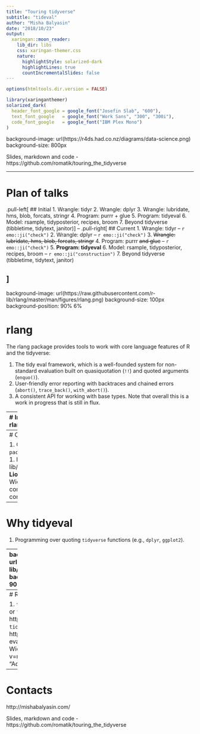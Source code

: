 ```yaml
---
title: "Touring tidyverse"
subtitle: "tideval"
author: "Misha Balyasin"
date: "2018/10/23"
output:
  xaringan::moon_reader:
    lib_dir: libs
    css: xaringan-themer.css
    nature:
      highlightStyle: solarized-dark
      highlightLines: true
      countIncrementalSlides: false  
---
```


```r
options(htmltools.dir.version = FALSE)
```
```r
library(xaringanthemer)
solarized_dark(
  header_font_google = google_font("Josefin Slab", "600"),
  text_font_google   = google_font("Work Sans", "300", "300i"),
  code_font_google   = google_font("IBM Plex Mono")
)
```

background-image: url(https://r4ds.had.co.nz/diagrams/data-science.png)
background-size: 800px

Slides, markdown and code - https://github.com/romatik/touring_the_tidyverse

---

# Plan of talks

.pull-left[
## Initial
1. Wrangle: tidyr
2. Wrangle: dplyr
3. Wrangle: lubridate, hms, blob, forcats, stringr
4. Program: purrr + glue
5. Program: tidyeval 
6. Model: rsample, tidyposterior, recipes, broom
7. Beyond tidyverse (tibbletime, tidytext, janitor)
]
--
.pull-right[
## Current
1. Wrangle: tidyr -- `r emo::ji("check")`
2. Wrangle: dplyr -- `r emo::ji("check")`
3. ~~Wrangle: lubridate, hms, blob, forcats, stringr~~
4. Program: purrr ~~and glue~~ -- `r emo::ji("check")`
5. **Program: tidyeval**
6. Model: rsample, tidyposterior, recipes, broom -- `r emo::ji("construction")`
7. Beyond tidyverse (tibbletime, tidytext, janitor)

]
---
background-image: url(https://raw.githubusercontent.com/r-lib/rlang/master/man/figures/rlang.png)
background-size: 100px
background-position: 90% 6%

# rlang

The rlang package provides tools to work with core language features of R and the tidyverse:

1. The tidy eval framework, which is a well-founded system for non-standard evaluation built on quasiquotation (`!!`) and quoted arguments (`enquo()`).
1. User-friendly error reporting with backtraces and chained errors (`abort()`, `trace_back()`, `with_abort()`).
1. A consistent API for working with base types. Note that overall this is a work in progress that is still in flux.

---
# Initial commit of rlang/lazyeval

First commit: `2014-08-12 21:15` by Hadley Wickham.

Current iteration of rlang is not the first attempt to introduce quasiquotation.
```r
library(lazyeval)
f = function(col1, col2, new_col_name) {
    mutate_call = lazyeval::interp(~ a + b, 
                                   a = as.name(col1), 
                                   b = as.name(col2))
    mtcars %>% mutate_(.dots = setNames(list(mutate_call), 
                                        new_col_name))
}
```
---
# Current state

1. Current version - `r packageVersion("rlang")`.
1. https://github.com/r-lib/rlang
1. Developed by __Lionel Henry__, Hadley Wickham.
1. 2900+ commits by 31 contributors.

---

# Why tidyeval

1. Programming over quoting `tidyverse` functions (e.g., `dplyr`, `ggplot2`).

---
background-image: url(https://raw.githubusercontent.com/r-lib/rlang/master/man/figures/rlang.png)
background-size: 100px
background-position: 90% 6%

# 5 big ideas of tidyeval <sup>1</sup>

1. R code is a tree.
1. You can capture the tree by quoting.
1. Unquoting makes it easy to build trees.
1. Quoting + unquoting to write functions.
1. Quosures capture expression and environment.

.footnote[
[1] https://www.youtube.com/watch?v=nERXS3ssntw
]

---
# Resources

1. `tidyeval` book - https://tidyeval.tidyverse.org/ or `tidyeval` post - https://rpubs.com/lionel-/tidyeval-introduction
1. `tidyeval` webinar - https://www.rstudio.com/resources/webinars/tidy-eval/
1. "Tidy evaluation in 5 minutes" by Hadley Wickham - https://www.youtube.com/watch?v=nERXS3ssntw
1.  Metaprogramming chapters in "Advanced R" - https://adv-r.hadley.nz/meta.html

---
# Contacts

http://mishabalyasin.com/

Slides, markdown and code - https://github.com/romatik/touring_the_tidyverse
